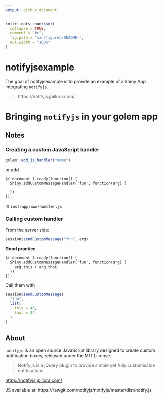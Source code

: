 ```yaml
---
output: github_document
---
```


<!-- README.md is generated from README.Rmd. Please edit that file -->

```r
knitr::opts_chunk$set(
  collapse = TRUE,
  comment = "#>",
  fig.path = "man/figures/README-",
  out.width = "100%"
)
```

# notifyjsexample

<!-- badges: start -->
<!-- badges: end -->

The goal of notifyjsexample is to provide an example of a Shiny App integrating `notifyjs`.

> https://notifyjs.jpillora.com/

# Bringing `notifyjs` in your golem app 

## Notes 

### Creating a custom JavaScript handler

``` r
golem::add_js_handler("name")
```

or add 

```
$( document ).ready(function() {
  Shiny.addCustomMessageHandler('fun', function(arg) {
    
  })
});
```

In `inst/app/www/handler.js`

### Calling custom handler

From the server side: 

```r
session$sendCustomMessage("fun", arg)
```

__Good practice__

```
$( document ).ready(function() {
  Shiny.addCustomMessageHandler('fun', function(arg) {
    arg.this + arg.that
  })
});
```

Call them with 

```r
session$sendCustomMessage(
  "fun", 
  list(
    this = 40, 
    that = 42
  )
)
```

## About 

`notifyjs` is an open source JavaScript library designed to create custom notification boxes, released under the MIT License. 

> Notify.js is a jQuery plugin to provide simple yet fully customisable notifications. 

<https://notifyjs.jpillora.com/>

JS available at: https://rawgit.com/notifyjs/notifyjs/master/dist/notify.js
